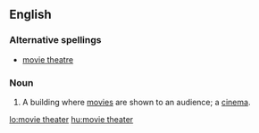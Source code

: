 ==English==

===Alternative spellings===
*[[movie theatre]]

===Noun===
{{en-noun|sg=[[movie]] [[theater]]}}

#{{US}} A building where [[movie]]s are shown to an audience; a [[cinema]].

[[lo:movie theater]]
[[hu:movie theater]]